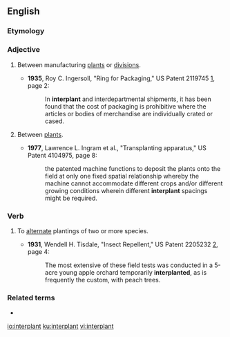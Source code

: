 ==English==

===Etymology===
{{prefix|inter|plant|lang=en}}

===Adjective===
{{en-adj|-}}

# {{lb|en|manufacturing}} Between manufacturing [[plant]]s or [[division]]s.
#* '''1935''', Roy C. Ingersoll, "Ring for Packaging," US Patent 2119745 [http://www.google.com/patents?id=-dpIAAAAEBAJ], page 2:
#*: In '''interplant''' and interdepartmental shipments, it has been found that the cost of packaging is prohibitive where the articles or bodies of merchandise are individually crated or cased.
# {{lb|en|agriculture}} Between [[plant]]s.
#* '''1977''', Lawrence L. Ingram et al., "Transplanting apparatus," US Patent 4104975, page 8:
#*: the patented machine functions to deposit the plants onto the field at only one fixed spatial relationship whereby the machine cannot accommodate different crops and/or different growing conditions wherein different '''interplant''' spacings might be required.

===Verb===
{{en-verb}}

# {{lb|en|agriculture}} To [[alternate]] plantings of two or more species.
#* '''1931''', Wendell H. Tisdale, "Insect Repellent," US Patent 2205232 [http://www.google.com/patents?id=JFplAAAAEBAJ], page 4:
#*: The most extensive of these field tests was conducted in a 5-acre young apple orchard temporarily '''interplanted''', as is frequently the custom, with peach trees.

===Related terms===
* {{l|en|transplant}}

[[io:interplant]]
[[ku:interplant]]
[[vi:interplant]]